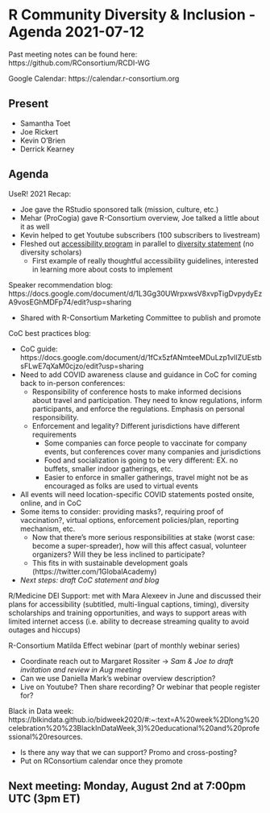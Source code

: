 # R Community Diversity & Inclusion - Agenda 2021-07-12

Past meeting notes can be found here: https://github.com/RConsortium/RCDI-WG

Google Calendar: https://calendar.r-consortium.org

## Present

- Samantha Toet
- Joe Rickert
- Kevin O'Brien
- Derrick Kearney

## Agenda

UseR! 2021 Recap:

- Joe gave the RStudio sponsored talk (mission, culture, etc.)
- Mehar (ProCogia) gave R-Consortium overview, Joe talked a little about it as well
- Kevin helped to get Youtube subscribers (100 subscribers to livestream)
- Fleshed out [accessibility program](https://user2021.r-project.org/participation/accessibility/) in parallel to [diversity statement](https://user2021.r-project.org/about/diversity_statement/) (no diversity scholars)
  - First example of really thoughtful accessibility guidelines, interested in learning more about costs to implement 

Speaker recommendation blog: https://docs.google.com/document/d/1L3Gg30UWrpxwsV8xvpTigDvpydyEzA9vosEGhMDFp74/edit?usp=sharing

- Shared with R-Consortium Marketing Committee to publish and promote 

CoC best practices blog:

- CoC guide: https://docs.google.com/document/d/1fCx5zfANmteeMDuLzp1vIlZUEstbsFLwE7qXaM0cjzo/edit?usp=sharing 
- Need to add COVID awareness clause and guidance in CoC for coming back to in-person conferences: 
  - Responsibility of conference hosts to make informed decisions about travel and participation. They need to know regulations, inform participants, and enforce the regulations. Emphasis on personal responsibility. 
  - Enforcement and legality? Different jurisdictions have different requirements
    - Some companies can force people to vaccinate for company events, but conferences cover many companies and jurisdictions
    - Food and socialization is going to be very different: EX. no buffets, smaller indoor gatherings, etc. 
    - Easier to enforce in smaller gatherings, travel might not be as encouraged as folks are used to virtual events
 - All events will need location-specific COVID statements posted onsite, online, and in CoC
  - Some items to consider: providing masks?, requiring proof of vaccination?, virtual options, enforcement policies/plan, reporting mechanism, etc. 
    - Now that there’s more serious responsibilities at stake (worst case: become a super-spreader), how will this affect casual, volunteer organizers? Will they be less inclined to participate?
    - This fits in with sustainable development goals (https://twitter.com/1GlobalAcademy) 
- *Next steps: draft CoC statement and blog*

R/Medicine DEI Support: met with Mara Alexeev in June and discussed their plans for accessibility (subtitled, multi-lingual captions, timing), diversity scholarships and training opportunities, and ways to support areas with limited internet access (i.e. ability to decrease streaming quality to avoid outages and hiccups) 

R-Consortium Matilda Effect webinar (part of monthly webinar series)

  - Coordinate reach out to Margaret Rossiter -> *Sam & Joe to draft invitation and review in Aug meeting*
  - Can we use Daniella Mark’s webinar overview description? 
  - Live on Youtube? Then share recording? Or webinar that people register for? 

Black in Data week: https://blkindata.github.io/bidweek2020/#:~:text=A%20week%2Dlong%20celebration%20%23BlackInDataWeek,3)%20educational%20and%20professional%20resources.

  - Is there any way that we can support? Promo and cross-posting? 
  - Put on RConsortium calendar once they promote 

## Next meeting: Monday, August 2nd at 7:00pm UTC (3pm ET)
